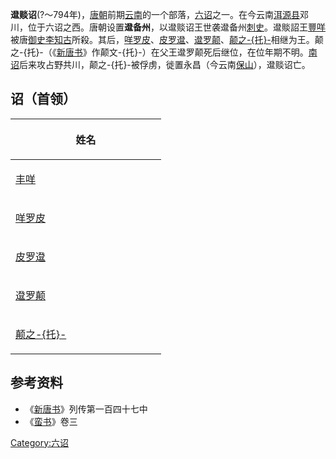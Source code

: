{{云南历史侧栏模板}} 
'''邆赕诏'''(?～794年)，[[唐朝|唐朝]]前期[[云南|云南]]的一个部落，[[六诏|六诏]]之一。在今云南[[洱源县|洱源县]]邓川，位于六诏之西。唐朝设置'''邆备州'''，以邆赕诏王世袭邆备州[[刺史|刺史]]。邆賧詔王[[豐咩|豐咩]]被唐[[御史|御史]][[李知古|李知古]]所殺。其后，[[咩罗皮|咩罗皮]]、[[皮罗邆|皮罗邆]]、[[邆罗颠|邆罗颠]]、[[颠之托|颠之-{托}-]]相继为王。颠之-{托}-（《[[新唐书|新唐书]]》作颠文-{托}-）在父王邆罗颠死后继位，在位年期不明。[[南诏|南诏]]后来攻占野共川，颠之-{托}-被俘虏，徙置永昌（今云南[[保山|保山]]），邆赕诏亡。

==诏（首领）==
{| class="wikitable" style="text-align: center;"
!width="225" |姓名
|- style="font-size:89%;" 
|[[丰咩|丰咩]]
|- style="font-size:89%;" 
|[[咩罗皮|咩罗皮]]
|- style="font-size:89%;" 
|[[皮罗邆|皮罗邆]]
|- style="font-size:89%;" 
|[[邆罗颠|邆罗颠]]
|- style="font-size:89%;" 
|[[颠之托|颠之-{托}-]]
|}
== 参考资料 ==
*《[[新唐书|新唐书]]》列传第一百四十七中
*《[[蛮书|蛮书]]》卷三

{{云南历史|南诏大理}}

[[Category:六诏|Category:六诏]]